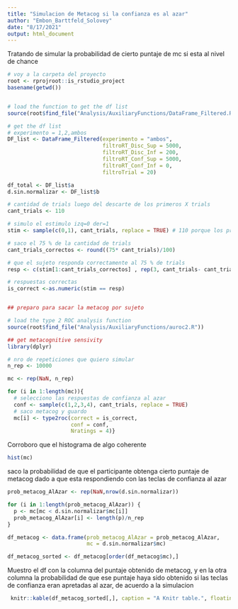 ```yaml
---
title: "Simulacion de Metacog si la confianza es al azar"
author: "Embon_Barttfeld_Solovey"
date: "8/17/2021"
output: html_document
---
```


Tratando de simular la probabilidad de cierto puntaje de mc si esta al nivel de chance

``` r
# voy a la carpeta del proyecto
root <- rprojroot::is_rstudio_project
basename(getwd())


# load the function to get the df list
source(root$find_file("Analysis/AuxiliaryFunctions/DataFrame_Filtered.R"))

# get the df list
# experimento = 1,2,ambos
DF_list <- DataFrame_Filtered(experimento = "ambos", 
                              filtroRT_Disc_Sup = 5000,
                              filtroRT_Disc_Inf = 200,
                              filtroRT_Conf_Sup = 5000,
                              filtroRT_Conf_Inf = 0,
                              filtroTrial = 20)

df_total <- DF_list$a
d.sin.normalizar <- DF_list$b

# cantidad de trials luego del descarte de los primeros X trials
cant_trials <- 110

# simulo el estimulo izq=0 der=1
stim <- sample(c(0,1), cant_trials, replace = TRUE) # 110 porque los primeros 20 se descartan

# saco el 75 % de la cantidad de trials
cant_trials_correctos <- round((75* cant_trials)/100)

# que el sujeto responda correctamente al 75 % de trials
resp <- c(stim[1:cant_trials_correctos] , rep(3, cant_trials- cant_trials_correctos))

# respuestas correctas
is_correct <-as.numeric(stim == resp)


## preparo para sacar la metacog por sujeto

# load the type 2 ROC analysis function
source(root$find_file("Analysis/AuxiliaryFunctions/auroc2.R"))

## get metacognitive sensivity
library(dplyr)

# nro de repeticiones que quiero simular
n_rep <- 10000

mc <- rep(NaN, n_rep)

for (i in 1:length(mc)){
  # selecciono las respuestas de confianza al azar
  conf <- sample(c(1,2,3,4), cant_trials, replace = TRUE)
  # saco metacog y guardo
  mc[i] <- type2roc(correct = is_correct, 
                    conf = conf, 
                    Nratings = 4)}

```
Corroboro que el histograma de algo coherente

``` r
hist(mc)
```

saco la probabilidad de que el participante obtenga cierto puntaje de metacog
dado a que esta respondiendo con las teclas de confianza al azar

``` r
prob_metacog_AlAzar <- rep(NaN,nrow(d.sin.normalizar))

for (i in 1:length(prob_metacog_AlAzar)) {
  p <- mc[mc < d.sin.normalizar$mc[i]]
  prob_metacog_AlAzar[i] <- length(p)/n_rep
}

df_metacog <- data.frame(prob_metacog_AlAzar = prob_metacog_AlAzar,
                         mc = d.sin.normalizar$mc)

df_metacog_sorted <- df_metacog[order(df_metacog$mc),]
```
Muestro el df con la columna del puntaje obtenido de metacog, y en la otra columna 
la probabilidad de que ese puntaje haya sido obtenido si las teclas de confianza eran
apretadas al azar, de acuerdo a la simulacion

```r
 knitr::kable(df_metacog_sorted[,], caption = "A Knitr table.", floating.environment="sidewaystable")
```
